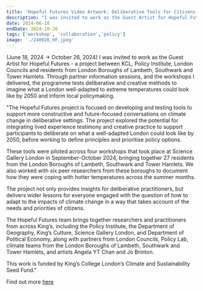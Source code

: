 ```yaml
---
title: 'Hopeful Futures Video Artwork: Deliberative Tools for Citizens and Policy '
description: "I was invited to work as the Guest Artist for Hopeful Futures - a project between KCL, Policy Institute, London Councils and residents from London Boroughs of Lambeth, Southwark and Tower Hamlets. Through partner information sessions, and the workshops I delivered, the programme tests deliberative and creative methods to imagine what a London well-adapted to extreme temperatures could look like by 2050 and inform local policymaking. (June 18, 2024 → October 26, 2024)"
date: 2024-06-18
endDate: 2024-10-26
tags: ['workshop', 'collaboration','policy']
image: './240926_HF.jpeg'
---
```


(June 18, 2024 → October 26, 2024) I was invited to work as the Guest Artist for Hopeful Futures - a project between KCL, Policy Institute, London Councils and residents from London Boroughs of Lambeth, Southwark and Tower Hamlets. Through partner information sessions, and the workshops I delivered, the programme tests deliberative and creative methods to imagine what a London well-adapted to extreme temperatures could look like by 2050 and inform local policymaking.

"The Hopeful Futures project is focused on developing and testing tools to support more constructive and future-focused conversations on climate change in deliberative settings. The project explored the potential for integrating lived experience testimony and creative practice to support participants to deliberate on what a well-adapted London could look like by 2050, before working to define principles and prioritise policy options.

These tools were piloted across four workshops that took place at Science Gallery London in September-October 2024, bringing together 27 residents from the London Boroughs of Lambeth, Southwark and Tower Hamlets. We also worked with six peer researchers from these boroughs to document how they were coping with hotter temperatures across the summer months.

The project not only provides insights for deliberative practitioners, but delivers wider lessons for everyone engaged with the question of how to adapt to the impacts of climate change in a way that takes account of the needs and priorities of citizens.

The Hopeful Futures team brings together researchers and practitioners from across King’s, including the Policy Institute, the Department of Geography, King’s Culture, Science Gallery London, and Department of Political Economy, along with partners from London Councils, Policy Lab, climate teams from the London Boroughs of Lambeth, Southwark and Tower Hamlets, and artists Angela YT Chan and Jo Brinton.

This work is funded by King’s College London’s Climate and Sustainability Seed Fund."


Find out more [here](https://www.kcl.ac.uk/research/hopeful-futures)
